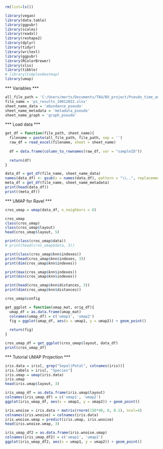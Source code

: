 ```r
rm(list=ls())

library(vegan)
library(data.table)
library(ggpubr)
library(scales)
library(readxl)
library(reshape2)
library(dplyr)
library(tidyr)
library(writexl)
library(ggpubr)
library(RColorBrewer)
library(xlsx)
library(tibble)
# library(ComplexHeatmap)
library(umap)
```

*** Variables ***
```r
all_file_path = 'C:/Users/morts/Documents/TAU/BV_project/Pseudo_time_analysis/Ravel11/PCA_noTransitions_10012022/'
file_name = 'ps_results_10012022.xlsx'
sheet_name_data = 'abundance_pseudo'
sheet_name_metadata = 'metadata_pseudo'
sheet_name_graph = 'graph_pseudo'


```

*** Load data ***
```r
get_df = function(file_path, sheet_name){
  filename = paste(all_file_path, file_path, sep = '')
  raw_df = read_excel(filename, sheet = sheet_name)
  
  df = data.frame(column_to_rownames(raw_df, var = "sampleID"))
  
  return(df)
}
```

```r
data_df = get_df(file_name, sheet_name_data)
names(data_df) <- gsub(x = names(data_df), pattern = "\\..", replacement = "_")
meta_df = get_df(file_name, sheet_name_metadata)
print(head(data_df))
print((meta_df))
```
*** UMAP for Ravel ***
```r
cros_umap = umap(data_df, n_neighbors = 8)
```

```r
cros_umap
class(cros_umap)
class(cros_umap$layout)
head(cros_umap$layout, 5)

```

```r
print(class(cros_umap$data))
# print(head(cros_umap$data, 3))
```

```r
print(class(cros_umap$knn$indexes))
print(head(cros_umap$knn$indexes, 3))
print(dim(cros_umap$knn$indexes))
```
```r
print(max(cros_umap$knn$indexes))
print(min(cros_umap$knn$indexes))
```


```r
print(head(cros_umap$knn$distances, 3))
print(dim(cros_umap$knn$distances))
```

```r
cros_umap$config
```


```r
get_ggplot = function(umap_mat, orig_df){
  umap_df = as.data.frame(umap_mat)
  colnames(umap_df) = c('umap1', 'umap2')
  fig = ggplot(umap_df, aes(x = umap1, y = umap2)) + geom_point()
  
  return(fig)
}
```

```r
cros_umap_df = get_ggplot(cros_umap$layout, data_df)
print(cros_umap_df)
```

*** Tutorial UMAP Projection ***
```r
iris.data = iris[, grep("Sepal|Petal", colnames(iris))]
iris.labels = iris[, "Species"]
iris.umap = umap(iris.data)
iris.umap
head(iris.umap$layout, 3)
```

```r
iris_umap_df = as.data.frame(iris.umap$layout)
colnames(iris_umap_df) = c('umap1', 'umap2')
ggplot(iris_umap_df, aes(x = umap1, y = umap2)) + geom_point()
```
```r
iris.wnoise = iris.data + matrix(rnorm(150*40, 0, 0.1), ncol=4)
colnames(iris.wnoise) = colnames(iris.data)
iris.wnoise.umap = predict(iris.umap, iris.wnoise)
head(iris.wnoise.umap, 3)

```

```r
iris_umap_df2 = as.data.frame(iris.wnoise.umap)
colnames(iris_umap_df2) = c('umap1', 'umap2')
ggplot(iris_umap_df2, aes(x = umap1, y = umap2)) + geom_point()
```


```r


```








